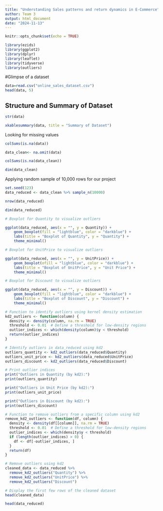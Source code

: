 ```yaml
---
title: "Understanding Sales patterns and return dynamics in E-Commerce"
author: Team 3
output: html_document
date: "2024-11-13"
---
```


```r
knitr::opts_chunk$set(echo = TRUE)
```

```r
library(ezids)
library(ggplot2)
library(dplyr)
library(leaflet)
library(tidyverse)
library(outliers)
```


#Glimpse of a dataset
```r
data=read.csv("online_sales_dataset.csv")
head(data, 5)
```
## Structure and Summary of Dataset

```r
str(data)
```


```r
xkablesummary(data, title = "Summary of Dataset")
```
Looking for missing values
```r
colSums(is.na(data))
```

```r
data_clean<- na.omit(data)
```


```r
colSums(is.na(data_clean))
```


```r
dim(data_clean)
```

Applying random sample of 10,000 rows for our project
```r
set.seed(123) 
data_reduced <- data_clean %>% sample_n(10000)
```

```r
nrow(data_reduced)
```

```r
dim(data_reduced)
```
```r

# Boxplot for Quantity to visualize outliers

ggplot(data_reduced, aes(x = "", y = Quantity)) +
    geom_boxplot(fill = "lightblue", color = "darkblue") +
    labs(title = "Boxplot of Quantity", y = "Quantity") +
    theme_minimal()

# Boxplot for UnitPrice to visualize outliers

ggplot(data_reduced, aes(x = "", y = UnitPrice)) +
    geom_boxplot(ofill = "lightblue", color = "darkblue") +
    labs(title = "Boxplot of UnitPrice", y = "Unit Price") +
    theme_minimal()

# Boxplot for Discount to visualize outliers

ggplot(data_reduced, aes(x = "", y = Discount)) +
    geom_boxplot(fill = "lightblue", color = "darkblue") +
    labs(title = "Boxplot of Discount", y = "Discount") +
    theme_minimal()
```


```r
# Function to identify outliers using kernel density estimation
kd2_outliers <- function(column) {
  density <- density(column, na.rm = TRUE)
  threshold <- 0.01  # Define a threshold for low-density regions
  outlier_indices <- which(density(column)$y < threshold)
  return(outlier_indices)
}

# Identify outliers in data_reduced using kd2
outliers_quantity <- kd2_outliers(data_reduced$Quantity)
outliers_unit_price <- kd2_outliers(data_reduced$UnitPrice)
outliers_discount <- kd2_outliers(data_reduced$Discount)

# Print outlier indices
print("Outliers in Quantity (by kd2):")
print(outliers_quantity)

print("Outliers in Unit Price (by kd2):")
print(outliers_unit_price)

print("Outliers in Discount (by kd2):")
print(outliers_discount)

# Function to remove outliers from a specific column using kd2
remove_kd2_outliers <- function(df, column) {
  density <- density(df[[column]], na.rm = TRUE)
  threshold <- 0.01  # Define a threshold for low-density regions
  outlier_indices <- which(density$y < threshold)
  if (length(outlier_indices) > 0) {
    df <- df[-outlier_indices, ]
  }
  return(df)
}

# Remove outliers using kd2
cleaned_data <- data_reduced %>%
  remove_kd2_outliers("Quantity") %>%
  remove_kd2_outliers("UnitPrice") %>%
  remove_kd2_outliers("Discount")
```

```r
# Display the first few rows of the cleaned dataset
head(cleaned_data)
```

```r
head(data_reduced)
```
